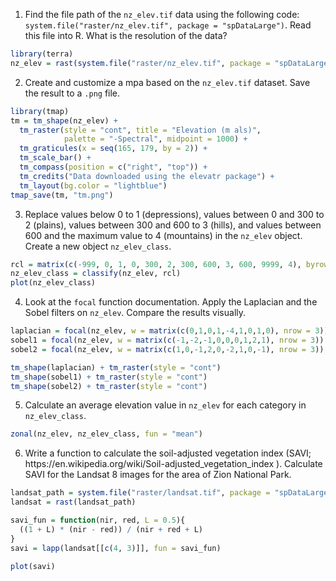 1) Find the file path of the `nz_elev.tif` data using the following code: `system.file("raster/nz_elev.tif", package = "spDataLarge")`. 
Read this file into R.
What is the resolution of the data?

```r
library(terra)
nz_elev = rast(system.file("raster/nz_elev.tif", package = "spDataLarge"))
```

2) Create and customize a mpa based on the `nz_elev.tif` dataset. 
Save the result to a `.png` file.

```r
library(tmap)
tm = tm_shape(nz_elev) +
  tm_raster(style = "cont", title = "Elevation (m als)",
            palette = "-Spectral", midpoint = 1000) +
  tm_graticules(x = seq(165, 179, by = 2)) +
  tm_scale_bar() +
  tm_compass(position = c("right", "top")) +
  tm_credits("Data downloaded using the elevatr package") +
  tm_layout(bg.color = "lightblue")
tmap_save(tm, "tm.png")
```

3) Replace values below 0 to 1 (depressions), values between 0 and 300 to 2 (plains), values between 300 and 600 to 3 (hills), and values between 600 and the maximum value to 4 (mountains) in the `nz_elev` object.
Create a new object `nz_elev_class`.

```r
rcl = matrix(c(-999, 0, 1, 0, 300, 2, 300, 600, 3, 600, 9999, 4), byrow = TRUE, ncol = 3)
nz_elev_class = classify(nz_elev, rcl)
plot(nz_elev_class)
```

4) Look at the `focal` function documentation. 
Apply the Laplacian and the Sobel filters on `nz_elev`.
Compare the results visually.

```r
laplacian = focal(nz_elev, w = matrix(c(0,1,0,1,-4,1,0,1,0), nrow = 3))
sobel1 = focal(nz_elev, w = matrix(c(-1,-2,-1,0,0,0,1,2,1), nrow = 3))
sobel2 = focal(nz_elev, w = matrix(c(1,0,-1,2,0,-2,1,0,-1), nrow = 3))

tm_shape(laplacian) + tm_raster(style = "cont")
tm_shape(sobel1) + tm_raster(style = "cont")
tm_shape(sobel2) + tm_raster(style = "cont")
```

5) Calculate an average elevation value in `nz_elev` for each category in `nz_elev_class`.

```r
zonal(nz_elev, nz_elev_class, fun = "mean")
```

6) Write a function to calculate the soil-adjusted vegetation index (SAVI; https://en.wikipedia.org/wiki/Soil-adjusted_vegetation_index ).
Calculate SAVI for the Landsat 8 images for the area of Zion National Park. 

```r
landsat_path = system.file("raster/landsat.tif", package = "spDataLarge")
landsat = rast(landsat_path)

savi_fun = function(nir, red, L = 0.5){
  ((1 + L) * (nir - red)) / (nir + red + L)
}
savi = lapp(landsat[[c(4, 3)]], fun = savi_fun)

plot(savi)
```

<!-- global -->